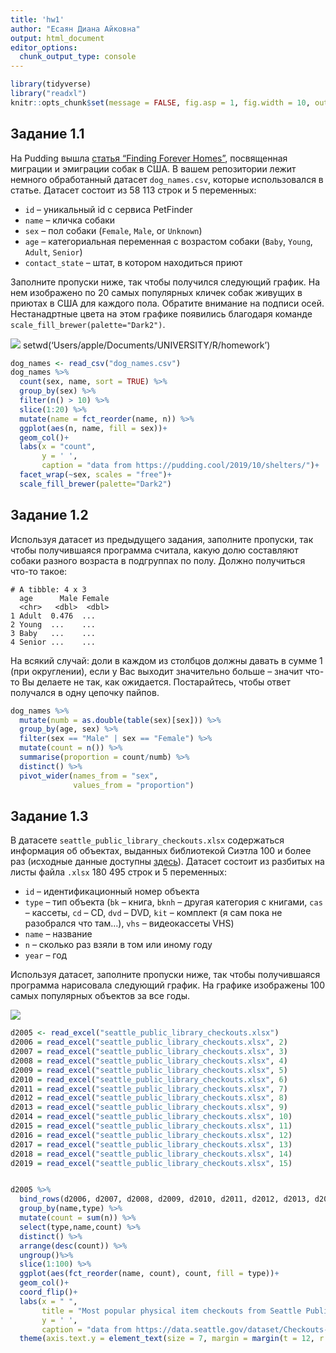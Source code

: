 ```yaml
---
title: 'hw1'
author: "Есаян Диана Айковна"
output: html_document
editor_options: 
  chunk_output_type: console
---
```


```r
library(tidyverse)
library("readxl")
knitr::opts_chunk$set(message = FALSE, fig.asp = 1, fig.width = 10, out.width = '100%')
```

## Задание 1.1

На Pudding вышла [статья "Finding Forever Homes"](https://pudding.cool/2019/10/shelters/), посвященная миграции и эмиграции собак в США. В вашем репозитории лежит немного обработанный датасет `dog_names.csv`, которые использовался в статье. Датасет состоит из 58 113 строк и 5 переменных:

* `id` -- уникальный  id с сервиса PetFinder
* `name` -- кличка собаки
* `sex` -- пол собаки (`Female`, `Male`, or `Unknown`)
* `age` -- категориальная переменная с возрастом собаки (`Baby`, `Young`, `Adult`, `Senior`)
* `contact_state` -- штат, в котором находиться приют

Заполните пропуски ниже, так чтобы получился следующий график. На нем изображено по 20 самых популярных кличек собак живущих в приютах в США для каждого пола. Обратите внимание на подписи осей. Нестанадртные цвета на этом графике появились благодаря команде `scale_fill_brewer(palette="Dark2")`.

![](01_dog_names.png)
setwd('Users/apple/Documents/UNIVERSITY/R/homework')

```r
dog_names <- read_csv("dog_names.csv")
dog_names %>% 
  count(sex, name, sort = TRUE) %>% 
  group_by(sex) %>% 
  filter(n() > 10) %>%
  slice(1:20) %>% 
  mutate(name = fct_reorder(name, n)) %>% 
  ggplot(aes(n, name, fill = sex))+
  geom_col()+
  labs(x = "count",
       y = ' ',
       caption = "data from https://pudding.cool/2019/10/shelters/")+
  facet_wrap(~sex, scales = "free")+
  scale_fill_brewer(palette="Dark2")
```

## Задание 1.2

Используя датасет из предыдущего задания, заполните пропуски, так чтобы получившаяся программа считала, какую долю составляют собаки разного возраста в подгруппах по полу. Должно получиться что-то такое:

```
# A tibble: 4 x 3
  age      Male Female
  <chr>   <dbl>  <dbl>
1 Adult  0.476  ...
2 Young  ...    ...
3 Baby   ...    ...
4 Senior ...    ...
```

На всякий случай: доли в каждом из столбцов должны давать в сумме 1 (при округлении), если у Вас выходит значительно больше -- значит что-то Вы делаете не так, как ожидается. Постарайтесь, чтобы ответ получался в одну цепочку пайпов.

```r
dog_names %>%
  mutate(numb = as.double(table(sex)[sex])) %>% 
  group_by(age, sex) %>% 
  filter(sex == "Male" | sex == "Female") %>%
  mutate(count = n()) %>%
  summarise(proportion = count/numb) %>%
  distinct() %>%
  pivot_wider(names_from = "sex",
              values_from = "proportion")
```

## Задание 1.3

В датасете `seattle_public_library_checkouts.xlsx` содержаться информация об объектах, выданных библиотекой Сиэтла 100 и более раз (исходные данные доступны [здесь](https://data.seattle.gov/dataset/Checkouts-by-Title-Physical-Items-/3h5r-qv5w)). Датасет состоит из разбитых на листы файла `.xlsx` 180 495 строк и  5 переменных:

* `id` -- идентификационный номер объекта
* `type` -- тип объекта (`bk` -- книга, `bknh` -- другая категория с книгами, `cas` -- кассеты, `cd` -- CD, `dvd` -- DVD, `kit` -- комплект (я сам пока не разобрался что там...), `vhs` -- видеокассеты VHS)
* `name` -- название
* `n` -- сколько раз взяли в том или иному году
* `year` -- год

Используя датасет, заполните пропуски ниже, так чтобы получившаяся программа нарисовала следующий график. На графике изображены 100 самых популярных объектов за все годы.

![](02_seattle.png)
  
```r
d2005 <- read_excel("seattle_public_library_checkouts.xlsx")
d2006 = read_excel("seattle_public_library_checkouts.xlsx", 2)
d2007 = read_excel("seattle_public_library_checkouts.xlsx", 3)
d2008 = read_excel("seattle_public_library_checkouts.xlsx", 4)
d2009 = read_excel("seattle_public_library_checkouts.xlsx", 5)
d2010 = read_excel("seattle_public_library_checkouts.xlsx", 6)
d2011 = read_excel("seattle_public_library_checkouts.xlsx", 7)
d2012 = read_excel("seattle_public_library_checkouts.xlsx", 8)
d2013 = read_excel("seattle_public_library_checkouts.xlsx", 9)
d2014 = read_excel("seattle_public_library_checkouts.xlsx", 10)
d2015 = read_excel("seattle_public_library_checkouts.xlsx", 11)
d2016 = read_excel("seattle_public_library_checkouts.xlsx", 12)
d2017 = read_excel("seattle_public_library_checkouts.xlsx", 13)
d2018 = read_excel("seattle_public_library_checkouts.xlsx", 14)
d2019 = read_excel("seattle_public_library_checkouts.xlsx", 15)


d2005 %>% 
  bind_rows(d2006, d2007, d2008, d2009, d2010, d2011, d2012, d2013, d2014, d2015, d2016, d2017, d2018, d2019) %>%
  group_by(name,type) %>%
  mutate(count = sum(n)) %>%
  select(type,name,count) %>% 
  distinct() %>%
  arrange(desc(count)) %>%
  ungroup()%>%
  slice(1:100) %>%
  ggplot(aes(fct_reorder(name, count), count, fill = type))+
  geom_col()+
  coord_flip()+
  labs(x = " ",
       title = "Most popular physical item checkouts from Seattle Public Library (2005-2019)",
       y = ' ',
       caption = "data from https://data.seattle.gov/dataset/Checkouts-by-Title-Physical-Items-/3h5r-qv5w")+
  theme(axis.text.y = element_text(size = 7, margin = margin(t = 12, r = 5, b = 12, l = 0)))
```


